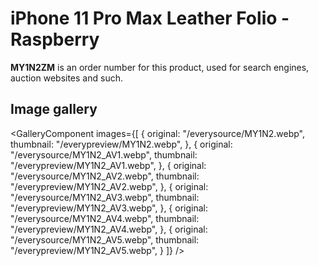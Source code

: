 
# iPhone 11 Pro Max Leather Folio - Raspberry

<Callout type='info' emoji='👉🏻'>**MY1N2ZM** is an order number for this product, used for search engines, auction websites and such.</Callout>

## Image gallery

<GalleryComponent
    images={[
      {
        original: "/everysource/MY1N2.webp",
        thumbnail: "/everypreview/MY1N2.webp",
      },
      {
        original: "/everysource/MY1N2_AV1.webp",
        thumbnail: "/everypreview/MY1N2_AV1.webp",
      },
      {
        original: "/everysource/MY1N2_AV2.webp",
        thumbnail: "/everypreview/MY1N2_AV2.webp",
      },
      {
        original: "/everysource/MY1N2_AV3.webp",
        thumbnail: "/everypreview/MY1N2_AV3.webp",
      },
      {
        original: "/everysource/MY1N2_AV4.webp",
        thumbnail: "/everypreview/MY1N2_AV4.webp",
      },
      {
        original: "/everysource/MY1N2_AV5.webp",
        thumbnail: "/everypreview/MY1N2_AV5.webp",
      }
    ]}
  />
